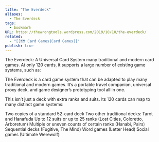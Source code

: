 ```yaml
---
title: "The Everdeck"
aliases:
  - The Everdeck
tags:
  - bookmark
URL: https://thewrongtools.wordpress.com/2019/10/10/the-everdeck/
related:
  - "[[🗺️ Card Games|Card Games]]"
publish: true
---
```




The Everdeck: A Universal Card System
many traditional and modern card games. At only 120 cards, it supports a large number of existing game systems, such as:

The Everdeck is a card game system that can be adapted to play many traditional and modern games.  It’s a portable travel companion, universal proxy deck, and game designer’s prototyping tool all in one.

This isn’t just a deck with extra ranks and suits. Its 120 cards can map to many distinct game systems:

Two copies of a standard 52-card deck
Two other traditional decks: Tarot and Hanafuda
Up to 12 suits or up to 25 ranks (Lost Cities, Coloretto, Arboretum)
Multiple or uneven counts of certain ranks (Hanabi, Pairs)
Sequential decks (Fugitive, The Mind)
Word games (Letter Head)
Social games (Ultimate Werewolf)

